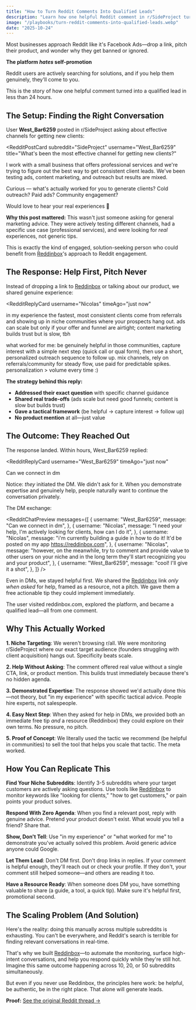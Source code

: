 ```yaml
---
title: "How to Turn Reddit Comments Into Qualified Leads"
description: "Learn how one helpful Reddit comment in r/SideProject turned into a qualified lead through authentic engagement without sales pitches."
image: "/playbooks/turn-reddit-comments-into-qualified-leads.webp"
date: "2025-10-24"
---
```


Most businesses approach Reddit like it's Facebook Ads—drop a link, pitch their product, and wonder why they get banned or ignored.

**The platform *hates* self-promotion**

Reddit users are actively searching for solutions, and if you help them genuinely, they'll come to you.

This is the story of how one helpful comment turned into a qualified lead in less than 24 hours.

## The Setup: Finding the Right Conversation

User **West_Bar6259** posted in r/SideProject asking about effective channels for getting new clients:

<RedditPostCard
  subreddit="SideProject"
  username="West_Bar6259"
  title="What's been the most effective channel for getting new clients?"
>
  I work with a small business that offers professional services and we're trying to figure out the best way to get consistent client leads. We've been testing ads, content marketing, and outreach but results are mixed.

  Curious — what's actually worked for you to generate clients? Cold outreach? Paid ads? Community engagement?

  Would love to hear your real experiences 🙌
</RedditPostCard>

**Why this post mattered:** This wasn't just someone asking for general marketing advice. They were actively testing different channels, had a specific use case (professional services), and were looking for *real* experiences, not generic tips.

This is exactly the kind of engaged, solution-seeking person who could benefit from [Reddinbox](/)&apos;s approach to Reddit engagement.

## The Response: Help First, Pitch Never

Instead of dropping a link to [Reddinbox](/) or talking about our product, we shared genuine experience:

<RedditReplyCard
  username="Nicolas"
  timeAgo="just now"
>
  in my experience the fastest, most consistent clients come from referrals and showing up in niche communities where your prospects hang out. ads can scale but only if your offer and funnel are airtight; content marketing builds trust but is slow, tbh

  what worked for me: be genuinely helpful in those communities, capture interest with a simple next step (quick call or qual form), then use a short, personalized outreach sequence to follow up. mix channels, rely on referrals/community for steady flow, use paid for predictable spikes. personalization > volume every time :)
</RedditReplyCard>

**The strategy behind this reply:**
- **Addressed their exact question** with specific channel guidance
- **Shared real trade-offs** (ads scale but need good funnels; content is slow but builds trust)
- **Gave a tactical framework** (be helpful → capture interest → follow up)
- **No product mention** at all—just value

## The Outcome: They Reached Out

The response landed. Within hours, West_Bar6259 replied:

<RedditReplyCard
  username="West_Bar6259"
  timeAgo="just now"
>
Can we connect in dm
</RedditReplyCard>

Notice: *they* initiated the DM. We didn't ask for it. When you demonstrate expertise and genuinely help, people naturally want to continue the conversation privately.

The DM exchange:

<RedditChatPreview
  messages={[
    {
      username: "West_Bar6259",
      message: "Can we connect in dm",
    },
    {
      username: "Nicolas",
      message: "I need your help, I'm actively looking for clients, how can I do it",
    },
    {
      username: "Nicolas",
      message: "i'm currently building a guide in how to do it! It'd be posted on my app https://reddinbox.com",
    },
    {
      username: "Nicolas",
      message: "however, on the meanwhile, try to comment and provide value to other users on your niche and in the long term they'll start recognizing you and your product",
    },
    {
      username: "West_Bar6259",
      message: "cool! I'll give it a shot",
    },
  ]}
/>

Even in DMs, we stayed helpful first. We shared the [Reddinbox](/) link *only when asked* for help, framed as a resource, not a pitch. We gave them a free actionable tip they could implement immediately.

The user visited reddinbox.com, explored the platform, and became a qualified lead—all from one comment.

## Why This Actually Worked

**1. Niche Targeting**: We weren't browsing r/all. We were monitoring r/SideProject where our exact target audience (founders struggling with client acquisition) hangs out. Specificity beats scale.

**2. Help Without Asking**: The comment offered real value without a single CTA, link, or product mention. This builds trust immediately because there's no hidden agenda.

**3. Demonstrated Expertise**: The response showed we'd actually done this—not theory, but "in my experience" with specific tactical advice. People hire experts, not salespeople.

**4. Easy Next Step**: When they asked for help in DMs, we provided both an immediate free tip *and* a resource (Reddinbox) they could explore on their own terms. No pressure, no pitch.

**5. Proof of Concept**: We literally used the tactic we recommend (be helpful in communities) to sell the tool that helps you scale that tactic. The meta worked.

## How You Can Replicate This

**Find Your Niche Subreddits**: Identify 3-5 subreddits where your target customers are actively asking questions. Use tools like [Reddinbox](/) to monitor keywords like &quot;looking for clients,&quot; &quot;how to get customers,&quot; or pain points your product solves.

**Respond With Zero Agenda**: When you find a relevant post, reply with genuine advice. Pretend your product doesn't exist. What would you tell a friend? Share that.

**Show, Don't Tell**: Use "in my experience" or "what worked for me" to demonstrate you've actually solved this problem. Avoid generic advice anyone could Google.

**Let Them Lead**: Don't DM first. Don't drop links in replies. If your comment is helpful enough, they'll reach out or check your profile. If they don't, your comment still helped someone—and others are reading it too.

**Have a Resource Ready**: When someone does DM you, have something valuable to share (a guide, a tool, a quick tip). Make sure it's helpful first, promotional second.

## The Scaling Problem (And Solution)

Here's the reality: doing this manually across multiple subreddits is exhausting. You can't be everywhere, and Reddit's search is terrible for finding relevant conversations in real-time.

That&apos;s why we built [Reddinbox](/)—to automate the monitoring, surface high-intent conversations, and help you respond quickly while they&apos;re still hot. Imagine this same outcome happening across 10, 20, or 50 subreddits simultaneously.

But even if you never use Reddinbox, the principles here work: be helpful, be authentic, be in the right place. That alone will generate leads.

**Proof:** [See the original Reddit thread →](https://www.reddit.com/r/SideProject/comments/1oe8rjv/comment/nl0uz1b/?context=1)
